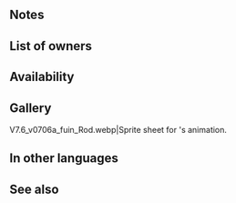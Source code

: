 {{Weapon Infobox
|tagid=SID_インキュアブル
|intID=3635
|image=wep_rd058
|weaponType=Colorless Staff
|cost=200
|might=8
|range=2
|effect=Foe cannot recover HP during or after combat. After combat, if unit attacked, deals 7 damage to and inflicts【Deep Wounds】on target.<br><br>【Deep Wounds】<br>Unit's HP cannot be healed through its next action.
|required=Assault
|next=Incurable+
|promotionRarity=5
|promotionTier=2
|properties=random_owner
}}
==Notes==
{{Prevent healing}}
{{IfUnitAttacked}}
{{Out of combat damage}}
{{Deep Wounds}}

==List of owners==
{{Skill Hero List}}
==Availability==
{{PassiveFocusList}}
{{PassiveDistributionList}}
{{PassiveCombatManualList}}
==Gallery==
<gallery>
V7.6_v0706a_fuin_Rod.webp|Sprite sheet for {{PAGENAME}}'s animation.
</gallery>
==In other languages==
{{OtherLanguages
|japanese=インキュアブル
|german=Unheilbar
|spanishEU=Incurable
|spanishLA=Incurable
|french=Incurable
|italian=Incurabile
|chineseTW=不癒
|portuguese=Incurável
}}
==See also==
{{See also skills|cond=Description LIKE '%7 damage%to target%' OR Description LIKE '%【Deep Wounds】%' AND Description NOT LIKE '%reduces the effect of%【Deep Wounds】%'}}
{{Weapons Navbox}}